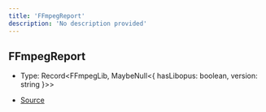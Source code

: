 ```yaml
---
title: 'FFmpegReport'
description: 'No description provided'
---
```


## FFmpegReport

- Type: Record\<FFmpegLib, MaybeNull\<\{
  hasLibopus: boolean,
  version: string
  }>>

- [Source](https://github.com/androz2091/discord-player/blob/ce04b3f4c6671029ce4d4aa9090e56ac7e7f5666/packages/discord-player/src/utils/DependencyReportGenerator.ts#L34)

